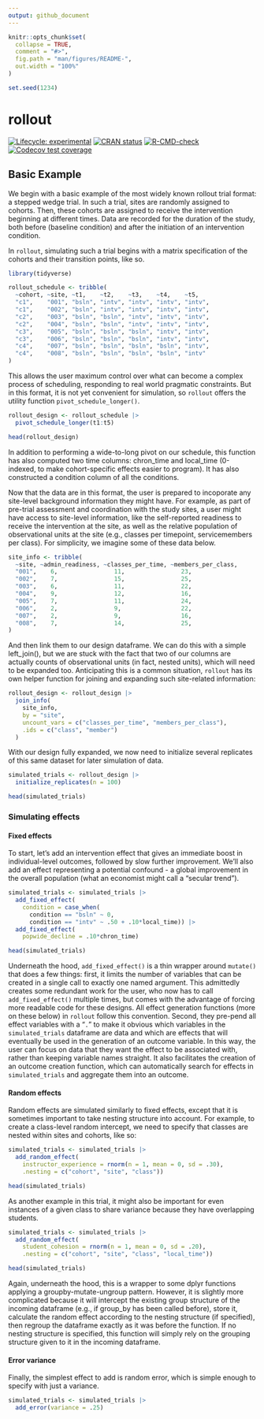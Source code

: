```yaml
---
output: github_document
---
```


<!-- README.md is generated from README.Rmd. Please edit that file -->

```r
knitr::opts_chunk$set(
  collapse = TRUE,
  comment = "#>",
  fig.path = "man/figures/README-",
  out.width = "100%"
)

set.seed(1234)
```

# rollout

<!-- badges: start -->
[![Lifecycle: experimental](https://img.shields.io/badge/lifecycle-experimental-orange.svg)](https://lifecycle.r-lib.org/articles/stages.html#experimental)
[![CRAN status](https://www.r-pkg.org/badges/version/rollout)](https://CRAN.R-project.org/package=rollout)
[![R-CMD-check](https://github.com/iancero/rollout/actions/workflows/R-CMD-check.yaml/badge.svg)](https://github.com/iancero/rollout/actions/workflows/R-CMD-check.yaml)
[![Codecov test coverage](https://codecov.io/gh/iancero/rollout/graph/badge.svg)](https://app.codecov.io/gh/iancero/rollout)
<!-- badges: end -->


## Basic Example

We begin with a basic example of the most widely known rollout trial format: a stepped wedge trial. In such a trial, sites are randomly assigned to cohorts. Then, these cohorts are assigned to receive the intervention beginning at different times. Data are recorded for the duration of the study, both before (baseline condition) and after the initiation of an intervention condition. 

In `rollout`, simulating such a trial begins with a matrix specification of the cohorts and their transition points, like so.

```r
library(tidyverse)

rollout_schedule <- tribble(
  ~cohort, ~site, ~t1,    ~t2,    ~t3,    ~t4,    ~t5,
  "c1",    "001", "bsln", "intv", "intv", "intv", "intv",
  "c1",    "002", "bsln", "intv", "intv", "intv", "intv",
  "c2",    "003", "bsln", "bsln", "intv", "intv", "intv",
  "c2",    "004", "bsln", "bsln", "intv", "intv", "intv",
  "c3",    "005", "bsln", "bsln", "bsln", "intv", "intv",
  "c3",    "006", "bsln", "bsln", "bsln", "intv", "intv",
  "c4",    "007", "bsln", "bsln", "bsln", "bsln", "intv",
  "c4",    "008", "bsln", "bsln", "bsln", "bsln", "intv"
)
```

This allows the user maximum control over what can become a complex process of scheduling, responding to real world pragmatic constraints. But in this format, it is not yet convenient for simulation, so `rollout` offers the utility function `pivot_schedule_longer()`.

```r
rollout_design <- rollout_schedule |> 
  pivot_schedule_longer(t1:t5)

head(rollout_design)
```

In addition to performing a wide-to-long pivot on our schedule, this function has also computed two time columns: chron_time and local_time (0-indexed, to make cohort-specific effects easier to program). It has also constructed a condition column of all the conditions.

Now that the data are in this format, the user is prepared to incoporate any site-level background information they might have. For example, as part of pre-trial assessment and coordination with the study sites, a user might have access to site-level information, like the self-reported readiness to receive the intervention at the site, as well as the relative population of observational units at the site (e.g., classes per timepoint, servicemembers per class). For simplicity, we imagine some of these data below.

```r
site_info <- tribble(
  ~site, ~admin_readiness, ~classes_per_time, ~members_per_class,
  "001",    6,                11,                23,
  "002",    7,                15,                25,
  "003",    6,                11,                22,
  "004",    9,                12,                16,
  "005",    7,                11,                24,
  "006",    2,                9,                 22,
  "007",    2,                9,                 16,
  "008",    7,                14,                25,
)
```

And then link them to our design dataframe. We can do this with a simple left_join(), but we are stuck with the fact that two of our columns are actually counts of observational units (in fact, nested units), which will need to be expanded too. Anticipating this is a common situation, `rollout` has its own helper function for joining and expanding such site-related information:


```r
rollout_design <- rollout_design |> 
  join_info(
    site_info,
    by = "site",
    uncount_vars = c("classes_per_time", "members_per_class"),
    .ids = c("class", "member")
  )
```
With our design fully expanded, we now need to initialize several replicates of this same dataset for later simulation of data.

```r
simulated_trials <- rollout_design |> 
  initialize_replicates(n = 100)

head(simulated_trials)
```

### Simulating effects

#### Fixed effects

To start, let's add an intervention effect that gives an immediate boost in individual-level outcomes, followed by slow further improvement. We'll also add an effect representing a potential confound - a global improvement in the overall population (what an economist might call a "secular trend").

```r
simulated_trials <- simulated_trials |>
  add_fixed_effect(
    condition = case_when(
      condition == "bsln" ~ 0,
      condition == "intv" ~ .50 + .10*local_time)) |> 
  add_fixed_effect(
    popwide_decline = .10*chron_time)

head(simulated_trials)
```

Underneath the hood, `add_fixed_effect()` is a thin wrapper around `mutate()` that does a few things: first, it limits the number of variables that can be created in a single call to exactly one named argument. This admittedly creates some redundant work for the user, who now has to call `add_fixed_effect()` multiple times, but comes with the advantage of forcing more readable code for these designs. All effect generation functions (more on these below) in `rollout` follow this convention. Second, they pre-pend all effect variables with a "`.`" to make it obvious which variables in the `simulated_trials` dataframe are data and which are effects that will eventually be used in the generation of an outcome variable. In this way, the user can focus on data that they want the effect to be associated with, rather than keeping variable names straight. It also facilitates the creation of an outcome creation function, which can automatically search for effects in `simulated_trials` and aggregate them into an outcome.

#### Random effects

Random effects are simulated similarly to fixed effects, except that it is sometimes important to take nesting structure into account. For example, to create a class-level random intercept, we need to specify that classes are nested within sites and cohorts, like so:

```r
simulated_trials <- simulated_trials |>
  add_random_effect(
    instructor_experience = rnorm(n = 1, mean = 0, sd = .30),
    .nesting = c("cohort", "site", "class"))

head(simulated_trials)
```

As another example in this trial, it might also be important for even instances of a given class to share variance because they have overlapping students.

```r
simulated_trials <- simulated_trials |>
  add_random_effect(
    student_cohesion = rnorm(n = 1, mean = 0, sd = .20),
    .nesting = c("cohort", "site", "class", "local_time"))

head(simulated_trials)
```
Again, underneath the hood, this is a wrapper to some dplyr functions applying a groupby-mutate-ungroup pattern. However, it is slightly more complicated because it will intercept the existing group structure of the incoming dataframe (e.g., if group_by has been called before), store it, calculate the random effect according to the nesting structure (if specified), then regroup the dataframe exactly as it was before the function. If no nesting structure is specified, this function will simply rely on the grouping structure given to it in the incoming dataframe.

#### Error variance

Finally, the simplest effect to add is random error, which is simple enough to specify with just a variance.

```r
simulated_trials <- simulated_trials |>
  add_error(variance = .25)
```







